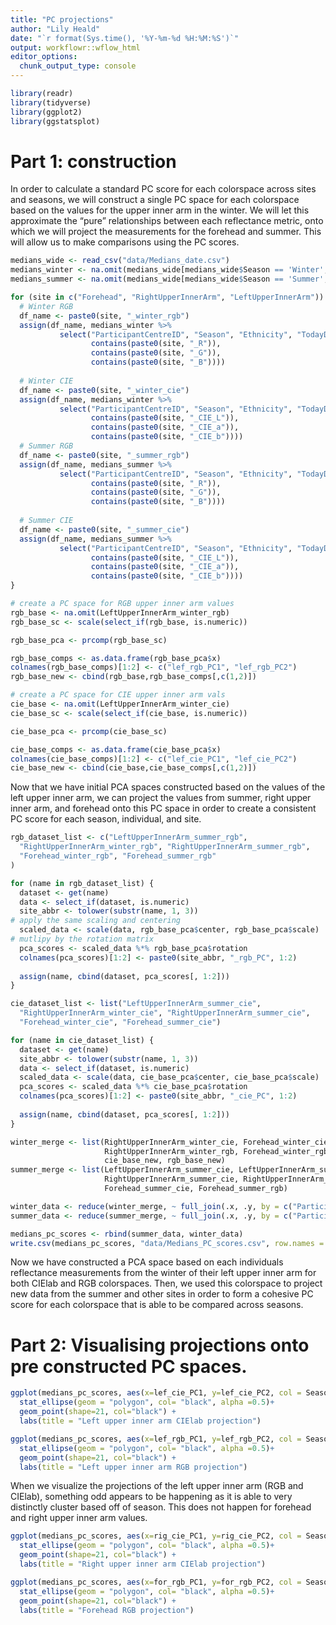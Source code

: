 ```yaml
---
title: "PC projections"
author: "Lily Heald"
date: "`r format(Sys.time(), '%Y-%m-%d %H:%M:%S')`"
output: workflowr::wflow_html
editor_options:
  chunk_output_type: console
---
```


```r
library(readr)
library(tidyverse)
library(ggplot2)
library(ggstatsplot)
```

# Part 1: construction

In order to calculate a standard PC score for each colorspace across sites and seasons, we will construct a single PC space for each colorspace based on the values for the upper inner arm in the winter. We will let this approximate the "pure" relationships between each reflectance metric, onto which we will project the measurements for the forehead and summer. This will allow us to make comparisons using the PC scores. 

```r
medians_wide <- read_csv("data/Medians_date.csv")
medians_winter <- na.omit(medians_wide[medians_wide$Season == 'Winter',])
medians_summer <- na.omit(medians_wide[medians_wide$Season == 'Summer',])

for (site in c("Forehead", "RightUpperInnerArm", "LeftUpperInnerArm")) {
  # Winter RGB
  df_name <- paste0(site, "_winter_rgb")
  assign(df_name, medians_winter %>%
           select("ParticipantCentreID", "Season", "Ethnicity", "TodayDate", "month_year",
                  contains(paste0(site, "_R")),
                  contains(paste0(site, "_G")),
                  contains(paste0(site, "_B"))))
  
  # Winter CIE
  df_name <- paste0(site, "_winter_cie")
  assign(df_name, medians_winter %>%
           select("ParticipantCentreID", "Season", "Ethnicity", "TodayDate", "month_year", 
                  contains(paste0(site, "_CIE_L")),
                  contains(paste0(site, "_CIE_a")),
                  contains(paste0(site, "_CIE_b"))))
  # Summer RGB
  df_name <- paste0(site, "_summer_rgb")
  assign(df_name, medians_summer %>%
           select("ParticipantCentreID", "Season", "Ethnicity", "TodayDate", "month_year",  
                  contains(paste0(site, "_R")),
                  contains(paste0(site, "_G")),
                  contains(paste0(site, "_B"))))
  
  # Summer CIE
  df_name <- paste0(site, "_summer_cie")
  assign(df_name, medians_summer %>%
           select("ParticipantCentreID", "Season", "Ethnicity", "TodayDate", "month_year", 
                  contains(paste0(site, "_CIE_L")),
                  contains(paste0(site, "_CIE_a")),
                  contains(paste0(site, "_CIE_b"))))
}
```

```r
# create a PC space for RGB upper inner arm values
rgb_base <- na.omit(LeftUpperInnerArm_winter_rgb)
rgb_base_sc <- scale(select_if(rgb_base, is.numeric))

rgb_base_pca <- prcomp(rgb_base_sc)

rgb_base_comps <- as.data.frame(rgb_base_pca$x)
colnames(rgb_base_comps)[1:2] <- c("lef_rgb_PC1", "lef_rgb_PC2")
rgb_base_new <- cbind(rgb_base,rgb_base_comps[,c(1,2)])

# create a PC space for CIE upper inner arm vals 
cie_base <- na.omit(LeftUpperInnerArm_winter_cie)
cie_base_sc <- scale(select_if(cie_base, is.numeric))

cie_base_pca <- prcomp(cie_base_sc)

cie_base_comps <- as.data.frame(cie_base_pca$x)
colnames(cie_base_comps)[1:2] <- c("lef_cie_PC1", "lef_cie_PC2")
cie_base_new <- cbind(cie_base,cie_base_comps[,c(1,2)])
```

Now that we have initial PCA spaces constructed based on the values of the left upper inner arm, we can project the values from summer, right upper inner arm, and forehead onto this PC space in order to create a consistent PC score for each season, individual, and site. 

```r
rgb_dataset_list <- c("LeftUpperInnerArm_summer_rgb",
  "RightUpperInnerArm_winter_rgb", "RightUpperInnerArm_summer_rgb",
  "Forehead_winter_rgb", "Forehead_summer_rgb"
)

for (name in rgb_dataset_list) {
  dataset <- get(name)
  data <- select_if(dataset, is.numeric)
  site_abbr <- tolower(substr(name, 1, 3))
# apply the same scaling and centering
  scaled_data <- scale(data, rgb_base_pca$center, rgb_base_pca$scale)
# mutlipy by the rotation matrix
  pca_scores <- scaled_data %*% rgb_base_pca$rotation
  colnames(pca_scores)[1:2] <- paste0(site_abbr, "_rgb_PC", 1:2)
  
  assign(name, cbind(dataset, pca_scores[, 1:2]))
}

cie_dataset_list <- list("LeftUpperInnerArm_summer_cie",
  "RightUpperInnerArm_winter_cie", "RightUpperInnerArm_summer_cie",
  "Forehead_winter_cie", "Forehead_summer_cie")

for (name in cie_dataset_list) {
  dataset <- get(name)
  site_abbr <- tolower(substr(name, 1, 3))
  data <- select_if(dataset, is.numeric)
  scaled_data <- scale(data, cie_base_pca$center, cie_base_pca$scale)
  pca_scores <- scaled_data %*% cie_base_pca$rotation
  colnames(pca_scores)[1:2] <- paste0(site_abbr, "_cie_PC", 1:2)
  
  assign(name, cbind(dataset, pca_scores[, 1:2]))
}

winter_merge <- list(RightUpperInnerArm_winter_cie, Forehead_winter_cie,
                     RightUpperInnerArm_winter_rgb, Forehead_winter_rgb, 
                     cie_base_new, rgb_base_new)
summer_merge <- list(LeftUpperInnerArm_summer_cie, LeftUpperInnerArm_summer_rgb, 
                     RightUpperInnerArm_summer_cie, RightUpperInnerArm_summer_rgb,
                     Forehead_summer_cie, Forehead_summer_rgb)

winter_data <- reduce(winter_merge, ~ full_join(.x, .y, by = c("ParticipantCentreID", "Season", "Ethnicity", "TodayDate", "month_year")))
summer_data <- reduce(summer_merge, ~ full_join(.x, .y, by = c("ParticipantCentreID", "Season", "Ethnicity",  "TodayDate", "month_year")))

medians_pc_scores <- rbind(summer_data, winter_data)
write.csv(medians_pc_scores, "data/Medians_PC_scores.csv", row.names = F)
```

Now we have constructed a PCA space based on each individuals reflectance measurements from the winter of their left upper inner arm for both CIElab and RGB colorspaces. Then, we used this colorspace to project new data from the summer and other sites in order to form a cohesive PC score for each colorspace that is able to be compared across seasons. 


# Part 2: Visualising projections onto pre constructed PC spaces.

```r
ggplot(medians_pc_scores, aes(x=lef_cie_PC1, y=lef_cie_PC2, col = Season, fill = Season)) +
  stat_ellipse(geom = "polygon", col= "black", alpha =0.5)+
  geom_point(shape=21, col="black") +
  labs(title = "Left upper inner arm CIElab projection")

ggplot(medians_pc_scores, aes(x=lef_rgb_PC1, y=lef_rgb_PC2, col = Season, fill = Season)) +
  stat_ellipse(geom = "polygon", col= "black", alpha =0.5)+
  geom_point(shape=21, col="black") +
  labs(title = "Left upper inner arm RGB projection")
```

When we visualize the projections of the left upper inner arm (RGB and CIElab), something odd appears to be happening as it is able to very distinctly cluster based off of season. This does not happen for forehead and right upper inner arm values.

```r
ggplot(medians_pc_scores, aes(x=rig_cie_PC1, y=rig_cie_PC2, col = Season, fill = Season)) +
  stat_ellipse(geom = "polygon", col= "black", alpha =0.5)+
  geom_point(shape=21, col="black") +
  labs(title = "Right upper inner arm CIElab projection")

ggplot(medians_pc_scores, aes(x=for_rgb_PC1, y=for_rgb_PC2, col = Season, fill = Season)) +
  stat_ellipse(geom = "polygon", col= "black", alpha =0.5)+
  geom_point(shape=21, col="black") +
  labs(title = "Forehead RGB projection")
```





